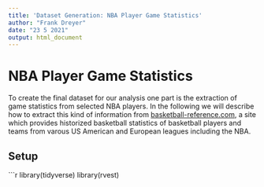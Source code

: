 ```yaml
---
title: 'Dataset Generation: NBA Player Game Statistics'
author: "Frank Dreyer"
date: "23 5 2021"
output: html_document
---
```


# NBA Player Game Statistics

To create the final dataset for our analysis one part is the extraction of game statistics from selected NBA players. In the following we will describe how to extract this kind of information from [basketball-reference.com](https://basketball-reference.com), a site which provides historized basketball statistics of basketball players and teams from varous US American and European leagues including the NBA.  

## Setup

```r
library(tidyverse)
library(rvest)